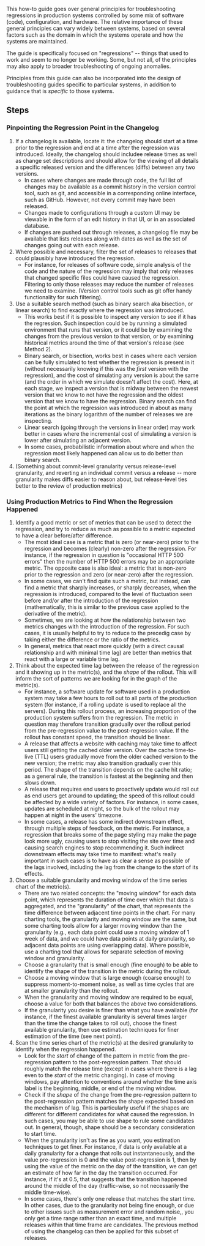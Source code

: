 This how-to guide goes over general principles for troubleshooting regressions in production systems controlled by some mix of software (code), configuration, and hardware. The relative importance of these general principles can vary widely between systems, based on several factors such as the domain in which the systems operate and how the systems are maintained.

The guide is specifically focused on "regressions" -- things that used to work and seem to no longer be working. Some, but not all, of the principles may also apply to broader troubleshooting of ongoing anomalies.

Principles from this guide can also be incorporated into the design of troubleshooting guides specific to particular systems, in addition to guidance that is ''specific'' to those systems.

== Steps ==
=== Pinpointing the Regression Point in the Changelog ===
# If a changelog is available, locate it: the changelog should start at a time prior to the regression and end at a time after the regression was introduced. Ideally, the changelog should includee release times as well as change set descriptions and should allow for the viewing of all details a specific released version and the differences (diffs) between any two versions.
#* In cases where changes are made through code, the full list of changes may be available as a commit history in the version control tool, such as git, and accessible in a corresponding online interface, such as GitHub. However, not every commit may have been released.
#* Changes made to configurations through a custom UI may be viewable in the form of an edit history in that UI, or in an associated database.
#* If changes are pushed out through releases, a changelog file may be available that lists releases along with dates as well as the set of changes going out with each release.
# Where possible and necessary, filter the set of releases to releases that could plausibly have introduced the regression.
#* For instance, for releases of software code, simple analysis of the code and the nature of the regression may imply that only releases that changed specific files could have caused the regression. Filtering to only those releases may reduce the number of releases we need to examine. (Version control tools such as git offer handy functionality for such filtering).
# Use a suitable search method (such as binary search aka bisection, or linear search) to find exactly where the regression was introduced.
#* This works best if it is possible to inspect any version to see if it has the regression. Such inspection could be by running a simulated environment that runs that version, or it could be by examining the changes from the previous version to that version, or by examining historical metrics around the time of that version's release (see Method 2).
#* Binary search, or bisection, works best in cases where each version can be fully simulated to test whether the regression is present in it (without necessarily knowing if this was the ''first'' version with the regression), and the cost of simulating any version is about the same (and the order in which we simulate doesn't affect the cost). Here, at each stage, we inspect a version that is midway between the newest version that we know to not have the regression and the oldest version that we know to have the regression. Binary search can find the point at which the regression was introduced in about as many iterations as the binary logarithm of the number of releases we are inspecting.
#* Linear search (going through the versions in linear order) may work better in cases where the incremental cost of simulating a version is lower after simulating an adjacent version.
#* In some cases, probabilistic information about where and when the regression most likely happened can allow us to do better than binary search.
# (Something about commit-level granularity versus release-level granularity, and reverting an individual commit versus a release -- more granularity makes diffs easier to reason about, but release-level ties better to the review of production metrics)

=== Using Production Metrics to Find When the Regression Happened ===

# Identify a good metric or set of metrics that can be used to detect the regression, and try to reduce as much as possible to a metric expected to have a clear before/after difference.
#* The most ideal case is a metric that is zero (or near-zero) prior to the regression and becomes (clearly) non-zero after the regression. For instance, if the regression in question is "occasional HTTP 500 errors" then the number of HTTP 500 errors may be an appropriate metric. The opposite case is also ideal: a metric that is non-zero prior to the regression and zero (or near-zero) after the regression.
#* In some cases, we can't find quite such a metric, but instead, can find a metric that sharply increases, or sharply decreases, when the regression is introduced, compared to the level of fluctuation seen before and/or after the introduction of the regression (mathematically, this is similar to the previous case applied to the derivative of the metric).
#* Sometimes, we are looking at how the relationship between two metrics changes with the introduction of the regression. For such cases, it is usually helpful to try to reduce to the precedig case by taking either the difference or the ratio of the metrics.
#* In general, metrics that react more quickly (with a direct causal relationship and with minimal time lag) are better than metrics that react with a large or variable time lag.
# Think about the expected time lag between the release of the regression and it showing up in the metric(s), and the ''shape'' of the rollout. This will inform the sort of patterns we are looking for in the graph of the metric(s).
#* For instance, a software update for software used in a production system may take a few hours to roll out to all parts of the production system (for instance, if a rolling update is used to replace all the servers). During this rollout process, an increasing proportion of the production system suffers from the regression. The metric in question may therefore transition gradually over the rollout period from the pre-regression value to the post-regression value. If the rollout has constant speed, the transition should be linear.
#* A release that affects a website with caching may take time to affect users still getting the cached older version. Over the cache time-to-live (TTL) users gradually move from the older cached version to the new version; the metric may also transition gradually over this period. The shape of the transition depends on the cache hit ratio; as a general rule, the transition is fastest at the beginning and then slows down.
#* A release that requires end users to proactively update would roll out as end users get around to updating; the speed of this rollout could be affected by a wide variety of factors. For instance, in some cases, updates are scheduled at night, so the bulk of the rollout may happen at night in the users' timezone.
#* In some cases, a release has some indirect downstream effect, through multiple steps of feedback, on the metric. For instance, a regression that breaks some of the page styling may make the page look more ugly, causing users to stop visiting the site over time and causing search engines to stop recommending it. Such indirect downstream effects may take time to manifest: what's really important in such cases is to have as clear a sense as possible of the lags involved, including the lag from the change to the ''start'' of its effects.
# Choose a suitable granularity and moving window of the time series chart of the metric(s).
#* There are two related concepts: the "moving window" for each data point, which represents the duration of time over which that data is aggregated, and the "granularity" of the chart, that represents the time difference between adjacent time points in the chart. For many charting tools, the granularity and moving window are the same, but some charting tools allow for a larger moving window than the granularity (e.g., each data point could use a moving window of 1 week of data, and we could have data points at daily granularity, so adjacent data points are using overlapping data). Where possible, use a charting tool that allows for separate selection of moving window and granularity.
#* Choose a granularity that is small enough (fine enough) to be able to identify the shape of the transition in the metric during the rollout.
#* Choose a moving window that is large enough (coarse enough) to suppress moment-to-moment noise, as well as time cycles that are at smaller granularity than the rollout.
#* When the granularity and moving window are required to be equal, choose a value for both that balances the above two considerations.
#* If the granularity you desire is finer than what you have available (for instance, if the finest available granularity is several times larger than the time the change takes to roll out), choose the finest available granularity, then use estimation techniques for finer estimation of the time (see next point).
# Scan the time series chart of the metric(s) at the desired granularity to identify when the regression happened.
#* Look for the ''start'' of change of the pattern in metric from the pre-regression pattern to the post-regression pattern. That should roughly match the release time (except in cases where there is a lag even to the ''start'' of the metric changing). In case of moving windows, pay attention to conventions around whether the time axis label is the beginning, middle, or end of the moving window.
#* Check if the ''shape'' of the change from the pre-regression pattern to the post-regression pattern matches the shape expected based on the mechanism of lag. This is particularly useful if the shapes are different for different candidates for what caused the regression. In such cases, you may be able to use shape to rule some candidates out. In general, though, shape should be a secondary consideration to start time.
#* When the granularity isn't as fine as you want, you estimation techniques to get finer. For instance, if data is only available at a daily granularity for a change that rolls out instantaneously, and the value pre-regression is 0 and the value post-regression is 1, then by using the value of the metric on the day of the transition, we can get an estimate of how far in the day the transition occurred. For instance, if it's at 0.5, that suggests that the transition happened around the middle of the day (traffic-wise, so not necessarily the middle time-wise).
#* In some cases, there's only one release that matches the start time. In other cases, due to the granularity not being fine enough, or due to other issues such as measurement error and random noise,, you only get a time range rather than an exact time, and multiple releases within that time frame are candidates. The previous method of using the changelog can then be applied for this subset of releases.
